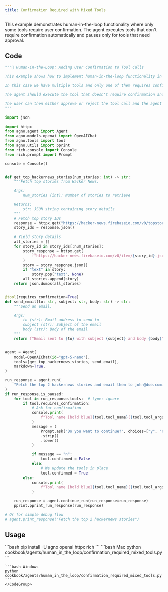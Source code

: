 ```yaml
---
title: Confirmation Required with Mixed Tools
---
```


This example demonstrates human-in-the-loop functionality where only some tools require user confirmation. The agent executes tools that don't require confirmation automatically and pauses only for tools that need approval.

## Code

```python cookbook/agents/human_in_the_loop/confirmation_required_mixed_tools.py
"""🤝 Human-in-the-Loop: Adding User Confirmation to Tool Calls

This example shows how to implement human-in-the-loop functionality in your Agno tools.

In this case we have multiple tools and only one of them requires confirmation.

The agent should execute the tool that doesn't require confirmation and then pause for user confirmation.

The user can then either approve or reject the tool call and the agent should continue from where it left off.
"""

import json

import httpx
from agno.agent import Agent
from agno.models.openai import OpenAIChat
from agno.tools import tool
from agno.utils import pprint
from rich.console import Console
from rich.prompt import Prompt

console = Console()


def get_top_hackernews_stories(num_stories: int) -> str:
    """Fetch top stories from Hacker News.

    Args:
        num_stories (int): Number of stories to retrieve

    Returns:
        str: JSON string containing story details
    """
    # Fetch top story IDs
    response = httpx.get("https://hacker-news.firebaseio.com/v0/topstories.json")
    story_ids = response.json()

    # Yield story details
    all_stories = []
    for story_id in story_ids[:num_stories]:
        story_response = httpx.get(
            f"https://hacker-news.firebaseio.com/v0/item/{story_id}.json"
        )
        story = story_response.json()
        if "text" in story:
            story.pop("text", None)
        all_stories.append(story)
    return json.dumps(all_stories)


@tool(requires_confirmation=True)
def send_email(to: str, subject: str, body: str) -> str:
    """Send an email.

    Args:
        to (str): Email address to send to
        subject (str): Subject of the email
        body (str): Body of the email
    """
    return f"Email sent to {to} with subject {subject} and body {body}"


agent = Agent(
    model=OpenAIChat(id="gpt-5-nano"),
    tools=[get_top_hackernews_stories, send_email],
    markdown=True,
)

run_response = agent.run(
    "Fetch the top 2 hackernews stories and email them to john@doe.com."
)
if run_response.is_paused:
    for tool in run_response.tools:  # type: ignore
        if tool.requires_confirmation:
            # Ask for confirmation
            console.print(
                f"Tool name [bold blue]{tool.tool_name}({tool.tool_args})[/] requires confirmation."
            )
            message = (
                Prompt.ask("Do you want to continue?", choices=["y", "n"], default="y")
                .strip()
                .lower()
            )

            if message == "n":
                tool.confirmed = False
            else:
                # We update the tools in place
                tool.confirmed = True
        else:
            console.print(
                f"Tool name [bold blue]{tool.tool_name}({tool.tool_args})[/] was completed in [bold green]{tool.metrics.duration:.2f}[/] seconds."  # type: ignore
            )

    run_response = agent.continue_run(run_response=run_response)
    pprint.pprint_run_response(run_response)

# Or for simple debug flow
# agent.print_response("Fetch the top 2 hackernews stories")
```

## Usage

<Steps>
  <Snippet file="create-venv-step.mdx" />

  <Step title="Install libraries">
    ```bash
    pip install -U agno openai httpx rich
    ```
  </Step>

  <Step title="Run Agent">
    <CodeGroup>
    ```bash Mac
    python cookbook/agents/human_in_the_loop/confirmation_required_mixed_tools.py
    ```
    
    ```bash Windows  
    python cookbook/agents/human_in_the_loop/confirmation_required_mixed_tools.py
    ```
    </CodeGroup>
  </Step>
</Steps>